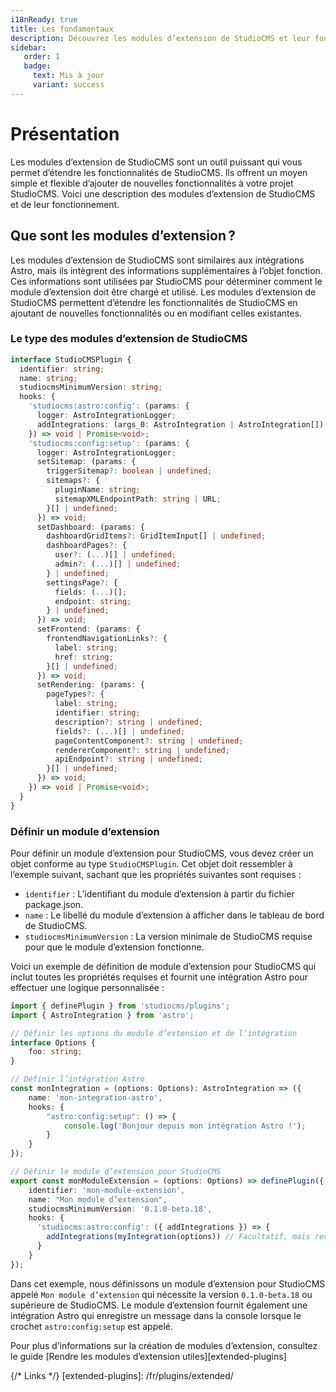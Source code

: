 ```yaml
---
i18nReady: true
title: Les fondamentaux
description: Découvrez les modules d’extension de StudioCMS et leur fonctionnement.
sidebar:
   order: 1
   badge:
     text: Mis à jour
     variant: success
---
```



# Présentation

Les modules d’extension de StudioCMS sont un outil puissant qui vous permet d’étendre les fonctionnalités de StudioCMS. Ils offrent un moyen simple et flexible d’ajouter de nouvelles fonctionnalités à votre projet StudioCMS. Voici une description des modules d’extension de StudioCMS et de leur fonctionnement.

## Que sont les modules d’extension ?

Les modules d’extension de StudioCMS sont similaires aux intégrations Astro, mais ils intègrent des informations supplémentaires à l’objet fonction. Ces informations sont utilisées par StudioCMS pour déterminer comment le module d’extension doit être chargé et utilisé. Les modules d’extension de StudioCMS permettent d’étendre les fonctionnalités de StudioCMS en ajoutant de nouvelles fonctionnalités ou en modifiant celles existantes.

### Le type des modules d’extension de StudioCMS

```ts
interface StudioCMSPlugin {
  identifier: string;
  name: string;
  studiocmsMinimumVersion: string;
  hooks: {
    'studiocms:astro:config': (params: {
      logger: AstroIntegrationLogger;
      addIntegrations: (args_0: AstroIntegration | AstroIntegration[]) => void;
    }) => void | Promise<void>;
    'studiocms:config:setup': (params: {
      logger: AstroIntegrationLogger;
      setSitemap: (params: {
        triggerSitemap?: boolean | undefined;
        sitemaps?: {
          pluginName: string;
          sitemapXMLEndpointPath: string | URL;
        }[] | undefined;
      }) => void;
      setDashboard: (params: {
        dashboardGridItems?: GridItemInput[] | undefined;
        dashboardPages?: {
          user?: (...)[] | undefined;
          admin?: (...)[] | undefined;
        } | undefined;
        settingsPage?: {
          fields: (...)[];
          endpoint: string;
        } | undefined;
      }) => void;
      setFrontend: (params: {
        frontendNavigationLinks?: {
          label: string;
          href: string;
        }[] | undefined;
      }) => void;
      setRendering: (params: {
        pageTypes?: {
          label: string;
          identifier: string;
          description?: string | undefined;
          fields?: (...)[] | undefined;
          pageContentComponent?: string | undefined;
          rendererComponent?: string | undefined;
          apiEndpoint?: string | undefined;
        }[] | undefined;
      }) => void;
    }) => void | Promise<void>;
  }
}
```

### Définir un module d’extension

Pour définir un module d’extension pour StudioCMS, vous devez créer un objet conforme au type `StudioCMSPlugin`. Cet objet doit ressembler à l’exemple suivant, sachant que les propriétés suivantes sont requises :

- `identifier` : L’identifiant du module d’extension à partir du fichier package.json.
- `name` : Le libellé du module d’extension à afficher dans le tableau de bord de StudioCMS.
- `studiocmsMinimumVersion` : La version minimale de StudioCMS requise pour que le module d’extension fonctionne.

Voici un exemple de définition de module d’extension pour StudioCMS qui inclut toutes les propriétés requises et fournit une intégration Astro pour effectuer une logique personnalisée :

```ts twoslash title="mon-module-extension.ts"
import { definePlugin } from 'studiocms/plugins';
import { AstroIntegration } from 'astro';

// Définir les options du module d’extension et de l’intégration
interface Options {
    foo: string;
}

// Définir l’intégration Astro
const monIntegration = (options: Options): AstroIntegration => ({
    name: 'mon-integration-astro',
    hooks: {
        "astro:config:setup": () => {
            console.log('Bonjour depuis mon intégration Astro !');
        }
    }
});

// Définir le module d’extension pour StudioCMS
export const monModuleExtension = (options: Options) => definePlugin({
    identifier: 'mon-module-extension',
    name: "Mon module d’extension",
    studiocmsMinimumVersion: '0.1.0-beta.18',
    hooks: {
      'studiocms:astro:config': ({ addIntegrations }) => {
        addIntegrations(myIntegration(options)) // Facultatif, mais recommandé
      }
    }
});
```

Dans cet exemple, nous définissons un module d’extension pour StudioCMS appelé `Mon module d’extension` qui nécessite la version `0.1.0-beta.18` ou supérieure de StudioCMS. Le module d’extension fournit également une intégration Astro qui enregistre un message dans la console lorsque le crochet `astro:config:setup` est appelé.

<ReadMore>Pour plus d’informations sur la création de modules d’extension, consultez le guide [Rendre les modules d’extension utiles][extended-plugins]</ReadMore>

{/* Links */}
[extended-plugins]: /fr/plugins/extended/
